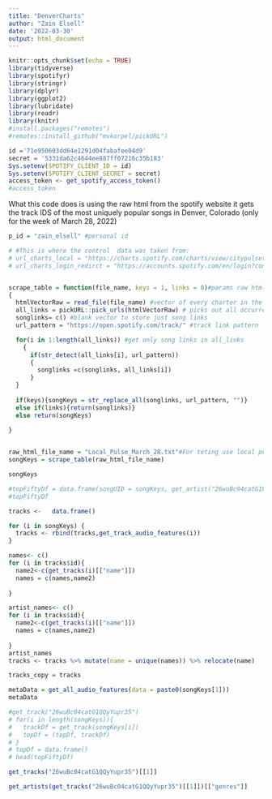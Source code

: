 ```yaml
---
title: "DenverCharts"
author: "Zain Elsell"
date: '2022-03-30'
output: html_document
---
```


```r
knitr::opts_chunk$set(echo = TRUE)
library(tidyverse)
library(spotifyr)
library(stringr)
library(dplyr)
library(ggplot2)
library(lubridate)
library(readr)
library(knitr)
#install.packages("remotes")
#remotes::install_github("mvkorpel/pickURL")

```


```r
id ='71e950603dd64e1291d04fabafee04d9'
secret = '5331da62c4644ee887ff07216c35b183'
Sys.setenv(SPOTIFY_CLIENT_ID = id)
Sys.setenv(SPOTIFY_CLIENT_SECRET = secret)
access_token <- get_spotify_access_token()
#access_token
```


What this code does is using the raw html from the spotify website it gets the track IDS of the most uniquely popular songs in Denver, Colorado (only for the week of March 28, 2022) 

```r

p_id = "zain_elsell" #personal id

# #This is where the control  data was taken from:
# url_charts_local = "https://charts.spotify.com/charts/view/citypulsetrack-denver-weekly/latest"
# url_charts_login_redirct = "https://accounts.spotify.com/en/login?continue=https%3A%2F%2Fcharts.spotify.com/login"


scrape_table = function(file_name, keys = 1, links = 0)#params raw html table class you want to scrape .txt file name/ do you want just the song song keys? / do yo you want the full links to the tracks?
{
  htmlVectorRaw = read_file(file_name) #vector of every charter in the raw html
  all_links = pickURL::pick_urls(htmlVectorRaw) # picks out all occurrences of links in the raw html code
  songlinks= c() #blank vector to store just song links
  url_pattern = "https://open.spotify.com/track/" #track link pattern

  for(i in 1:length(all_links)) #get only song links in all_links
    {
      if(str_detect(all_links[i], url_pattern))
      {
        songlinks =c(songlinks, all_links[i])
      }
  }
  
  if(keys){songKeys = str_replace_all(songlinks, url_pattern, "")}
  else if(links){return(songlinks)}
  else return(songKeys)
  
}


raw_html_file_name = "Local_Pulse_March_28.txt"#For teting use local pulse march 28 so we have control for values to expect
songKeys = scrape_table(raw_html_file_name)

songKeys
```

```r
#topFiftyDf = data.frame(songUID = songKeys, get_artist("26wuBc04catG1QQyYupr35"))#, Artist = get_artist(songlinks))
#topFiftyDf
```

```r
tracks <-   data.frame()

for (i in songKeys) {
  tracks <- rbind(tracks,get_track_audio_features(i))
}

names<- c()
for (i in tracks$id){
  name2<-c(get_tracks(i)[["name"]])
  names = c(names,name2)
  
}

artist_names<- c()
for (i in tracks$id){
  name2<-c(get_tracks(i)[["name"]])
  names = c(names,name2)
  
}
artist_names
tracks <- tracks %>% mutate(name = unique(names)) %>% relocate(name)
```

```r
tracks_copy = tracks

metaData = get_all_audio_features(data = paste0(songKeys[1]))
metaData

#get_track("26wuBc04catG1QQyYupr35")
# for(i in length(songKeys)){
#   trackDf = get_track(songKeys[i]) 
#   topDf = (topDf, trackDf)
# }
# topDf = data.frame()
# head(topFiftyDf)

```

```r
get_tracks("26wuBc04catG1QQyYupr35")[[1]]

get_artists(get_tracks("26wuBc04catG1QQyYupr35")[[1]])[["genres"]]

```


















































































